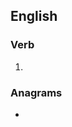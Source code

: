 ==English==

===Verb===
{{head|en|verb form}}

# {{en-third-person singular of|outplace}}

===Anagrams===
* {{l|en|copulates}}